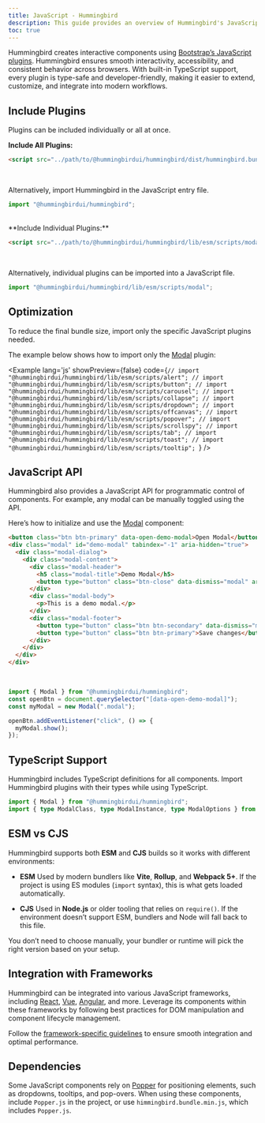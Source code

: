 ```yaml
---
title: JavaScript - Hummingbird
description: This guide provides an overview of Hummingbird's JavaScript components, including how to initialize and use them in projects.
toc: true
---
```


Hummingbird creates interactive components using [Bootstrap’s JavaScript plugins](https://getbootstrap.com/docs/5.3/getting-started/javascript/). Hummingbird ensures smooth interactivity, accessibility, and consistent behavior across browsers. With built-in TypeScript support, every plugin is type-safe and developer-friendly, making it easier to extend, customize, and integrate into modern workflows.

## Include Plugins

Plugins can be included individually or all at once.

**Include All Plugins:**

```html
<script src="../path/to/@hummingbirdui/hummingbird/dist/hummingbird.bundle.min.js"></script>
```
<br/>

Alternatively, import Hummingbird in the JavaScript entry file. 

```js
import "@hummingbirdui/hummingbird";
```
<br/>
**Include Individual Plugins:**

```html
<script src="../path/to/@hummingbirdui/hummingbird/lib/esm/scripts/modal.js"></script>
```
<br/>

Alternatively, individual plugins can be imported into a JavaScript file.

```js
import "@hummingbirdui/hummingbird/lib/esm/scripts/modal";
```

## Optimization

To reduce the final bundle size, import only the specific JavaScript plugins needed.

The example below shows how to import only the [Modal](/docs/components/modal) plugin:

<Example lang='js' showPreview={false} 
  code={`// import "@hummingbirdui/hummingbird/lib/esm/scripts/alert";
  // import "@hummingbirdui/hummingbird/lib/esm/scripts/button";
  // import "@hummingbirdui/hummingbird/lib/esm/scripts/carousel";
  // import "@hummingbirdui/hummingbird/lib/esm/scripts/collapse";
  // import "@hummingbirdui/hummingbird/lib/esm/scripts/dropdown";
  // import "@hummingbirdui/hummingbird/lib/esm/scripts/offcanvas";
  // import "@hummingbirdui/hummingbird/lib/esm/scripts/popover";
  // import "@hummingbirdui/hummingbird/lib/esm/scripts/scrollspy";
  // import "@hummingbirdui/hummingbird/lib/esm/scripts/tab";
  // import "@hummingbirdui/hummingbird/lib/esm/scripts/toast";
  // import "@hummingbirdui/hummingbird/lib/esm/scripts/tooltip";
`} />

## JavaScript API

Hummingbird also provides a JavaScript API for programmatic control of components. For example, any modal can be manually toggled using the API.

Here’s how to initialize and use the [Modal](/docs/components/modal) component:

```html
<button class="btn btn-primary" data-open-demo-modal>Open Modal</button>
<div class="modal" id="demo-modal" tabindex="-1" aria-hidden="true">
  <div class="modal-dialog">
    <div class="modal-content">
      <div class="modal-header">
        <h5 class="modal-title">Demo Modal</h5>
        <button type="button" class="btn-close" data-dismiss="modal" aria-label="Close"></button>
      </div>
      <div class="modal-body">
        <p>This is a demo modal.</p>
      </div>
      <div class="modal-footer">
        <button type="button" class="btn btn-secondary" data-dismiss="modal">Close</button>
        <button type="button" class="btn btn-primary">Save changes</button>
      </div>
    </div>
  </div>
</div>
```

<br/>

```js
import { Modal } from "@hummingbirdui/hummingbird";
const openBtn = document.querySelector("[data-open-demo-modal]");
const myModal = new Modal(".modal");

openBtn.addEventListener("click", () => {
  myModal.show();
});
```

## TypeScript Support

Hummingbird includes TypeScript definitions for all components. Import Hummingbird plugins with their types while using TypeScript.

```ts
import { Modal } from "@hummingbirdui/hummingbird";
import { type ModalClass, type ModalInstance, type ModalOptions } from "@hummingbirdui/hummingbird";
```

## ESM vs CJS

Hummingbird supports both **ESM** and **CJS** builds so it works with different environments:

* **ESM**
  Used by modern bundlers like **Vite**, **Rollup**, and **Webpack 5+**. If the project  is using ES modules (`import` syntax), this is what gets loaded automatically.

* **CJS**
  Used in **Node.js** or older tooling that relies on `require()`. If the environment doesn’t support ESM, bundlers and Node will fall back to this file.

You don’t need to choose manually, your bundler or runtime will pick the right version based on your setup.

## Integration with Frameworks

Hummingbird can be integrated into various JavaScript frameworks, including [React](./react), [Vue](./vue), [Angular](./angular), and more. Leverage its components within these frameworks by following best practices for DOM manipulation and component lifecycle management.

Follow the [framework-specific guidelines](https://hbui.dev/docs/getting-started/framework-guides/) to ensure smooth integration and optimal performance.

## Dependencies

Some JavaScript components rely on [Popper](https://popper.js.org/docs/v2/) for positioning elements, such as dropdowns, tooltips, and pop-overs. When using these components, include `Popper.js` in the project, or use `himmingbird.bundle.min.js`, which includes `Popper.js`.